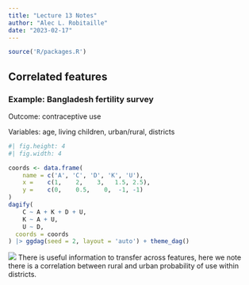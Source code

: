 ```yaml
---
title: "Lecture 13 Notes"
author: "Alec L. Robitaille"
date: "2023-02-17"
---
```


```r
source('R/packages.R')
```


## Correlated features



### Example: Bangladesh fertility survey

Outcome: contraceptive use

Variables: age, living children, urban/rural, districts

```r
#| fig.height: 4
#| fig.width: 4 

coords <- data.frame(
	name = c('A', 'C', 'D', 'K', 'U'),
	x =    c(1,    2,    3,   1.5, 2.5),
	y =    c(0,    0.5,    0,  -1, -1)
)
dagify(
	C ~ A + K + D + U,
	K ~ A + U,
	U ~ D,
  coords = coords
) |> ggdag(seed = 2, layout = 'auto') + theme_dag()
```


![](../graphics/stat_rethinking_l14_slide05.png)
There is useful information to transfer across features, here we note there
is a correlation between rural and urban probability of use within districts. 

